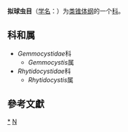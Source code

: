 {{Automatic taxobox
| taxon = Agamococcidiorida
| authority = Levine, 1979
}}
'''拟球虫目'''（[[学名|学名]]：{{lang|la|''Agamococcidiorida''}}）为[[类锥体纲|类锥体纲]]的一个[[科|科]]。

==科和属==
* ''Gemmocystidae''科
** ''Gemmocystis''属
* ''Rhytidocystidae''科
** ''Rhytidocystis''属

==參考文獻==
{{reflist}}

{{taxonbar}}

[[Category:_拟球虫目|*]]
[[Category:1979年描述的分类群|N]]